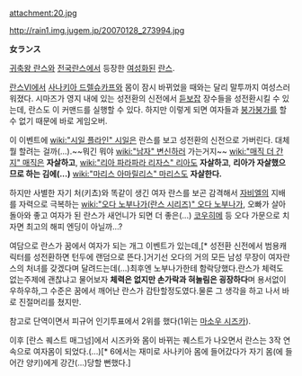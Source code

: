 attachment:20.jpg

http://rain1.img.jugem.jp/20070128_273994.jpg

'''女ランス'''

[[귀축왕 란스]]와 [[전국란스]]에서 등장한 [[여성화]]된 [[란스]]. 

[[란스Ⅵ]]에서 [[사나키아 드렐슈카프]]와 몸이 잠시 바뀌었을 때와는 달리 말투까지 여성스러워졌다. 시마즈가 영지 내에 있는 성전환의 신전에서 [[듣보잡]] 장수들을 성전환시킬 수 있는데, 란스도 이 커맨드를 실행할 수 있다. 하지만 이렇게 되면 여자들과 [[붕가붕가]]를 할 수 없기 때문에 바로 게임오버.

이 이벤트에 [[wiki:"시일 플라인" 시일]]은 란스를 보고 성전환의 신전으로 가버린다. 대체 뭘 할려는 걸까(...).~~뭐긴 뭐야  [[wiki:"남자" 변신]]하러 가는거지~~ [[wiki:"매직 더 간지" 매직]]은 '''자살하고''', [[wiki:"리아 파라파라 리자스" 리아]]도 '''자살하고''', '''리아가 자살했으므로 하는 김에(...)''' [[wiki:"마리스 아마릴리스" 마리스]]도 '''자살한다.'''

하지만 사별한 자기 처(키쵸)와 똑같이 생긴 여자 란스를 보곤 감격해서 [[자비엘]]의 지배를 자력으로 극복하는 [[wiki:"오다 노부나가(란스 시리즈)" 오다 노부나가]], 오빠가 살아돌아와 좋고 여자가 된 란스가 새언니가 되면 더 좋은(...) [[코우히메]] 등 오다 가문으로 치자면 최고의 해피 엔딩이 아닐까...?

여담으로 란스가 꿈에서 여자가 되는 개그 이벤트가 있는데,[* 성전환 신전에서 범용캐릭터를 성전환하면 턴두에 랜덤으로 뜬다.]거기선 오다의 거의 모든 남성 무장이 여자란스의 처녀를 갖겠다며 달려드는데(...)최후엔 노부나가한테 함락당했다.란스가 체력도 없는주제에 괜찮냐고 물어보자 '''체력은 없지만 손가락과 혀놀림은 굉장하다'''며 용서없이 우하우하,그 수준은 꿈에서 깨어난 란스가 감탄할정도였다.물론 그 생각을 하고 나서 바로 진절머리를 쳤지만.



참고로 단역이면서 피규어 인기투표에서 2위를 했다(1위는 [[마소우 시즈카]]).

이후 [란스 퀘스트 매그넘]에서 시즈카와 몸이 바뀌는 퀘스트가 나오면서 란스는 3작 연속으로 여자몸이 되었다.(...)[* 6에서는 재미로 사나키아 몸에 들어갔다가 자기 몸(에 들어간 양키)에게 강간(...)당할 뻔했다.]
